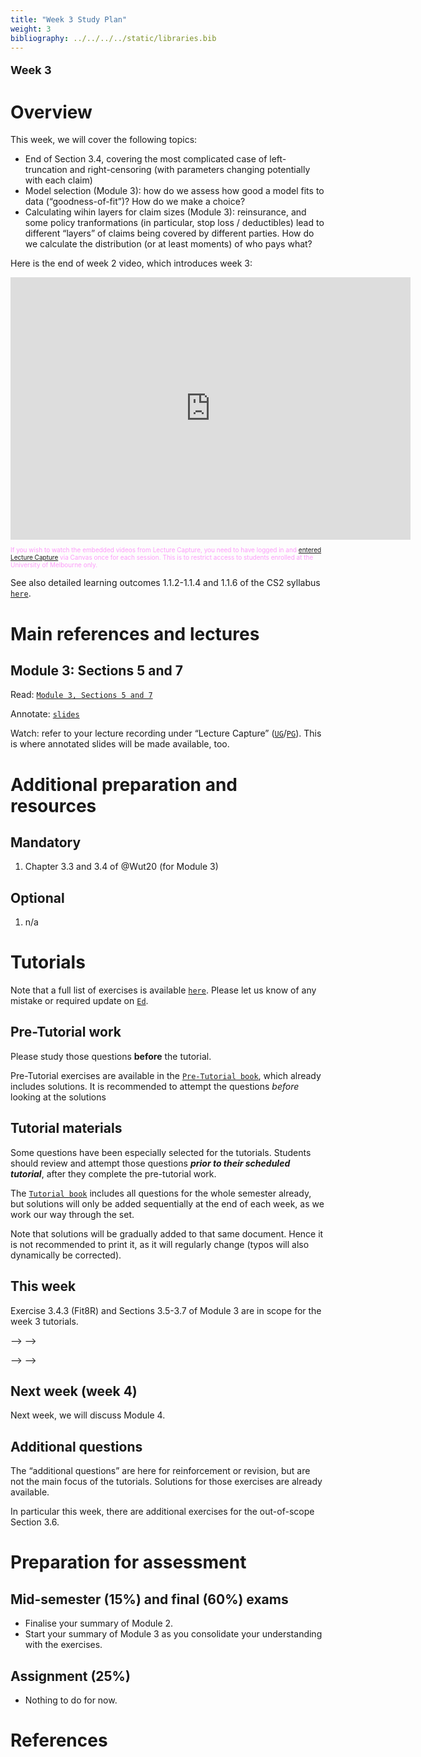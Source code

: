 ```yaml
---
title: "Week 3 Study Plan"
weight: 3
bibliography: ../../../../static/libraries.bib
---
```



<p style="font-size:18px;font-weight:bold;">Week 3</p> 

# Overview 


This week, we will cover the following topics:

- End of Section 3.4, covering the most complicated case of left-truncation and right-censoring (with parameters changing potentially with each claim)
- Model selection (Module 3): how do we assess how good a model fits to data ("goodness-of-fit")? How do we make a choice?
- Calculating wihin layers for claim sizes (Module 3): reinsurance, and some policy tranformations (in particular, stop loss / deductibles) lead to different "layers" of claims being covered by different parties. How do we calculate the distribution (or at least moments) of who pays what?


Here is the end of week 2 video, which introduces week 3:

<!--html_preserve-->
<iframe height="420" width="640" allowfullscreen frameborder=0 src="https://echo360.net.au/media/5788e954-d697-4105-923f-33a8c74e5ae3/public?autoplay=false&automute=false"></iframe>
<!--/html_preserve-->

<p style="font-size:10px;color: rgb(252, 156, 249);"> If you wish to watch the embedded videos from Lecture Capture, you need to have logged in and <a href="https://canvas.lms.unimelb.edu.au/courses/150864/external_tools/701">entered Lecture Capture</a> via Canvas once for each session. This is to restrict access to students enrolled at the University of Melbourne only. </p>




See also detailed learning outcomes 1.1.2-1.1.4 and 1.1.6 of the CS2 syllabus [``here``](../../0-subject-guide/SILO).

# Main references and lectures


## Module 3: Sections 5 and 7

Read: [``Module 3, Sections 5 and 7``](../../1-claims-modelling/m3-individual-claim-size-modelling/)

Annotate: [``slides``](../../../output/23-GIM-M3-lec.pdf) 
<!-- [``annotated slides``](../../../output/22-GIM-M1-lec_a.pdf) -->

Watch: refer to your lecture recording under "Lecture Capture" ([``UG``](https://canvas.lms.unimelb.edu.au/courses/150824/external_tools/701)/[``PG``](https://canvas.lms.unimelb.edu.au/courses/150864/external_tools/701)). This is where annotated slides will be made available, too.



# Additional preparation and resources 

## Mandatory

1. Chapter 3.3 and 3.4 of @Wut20 (for Module 3)

## Optional

1. n/a



# Tutorials

Note that a full list of exercises is available [``here``](https://canvas.lms.unimelb.edu.au/courses/173733/modules/items/4466801). Please let us know of any mistake or required update on [``Ed``](https://canvas.lms.unimelb.edu.au/courses/173733/external_tools/5601?display=borderless).

## Pre-Tutorial work

Please study those questions **before** the tutorial.

Pre-Tutorial exercises are available in the [``Pre-Tutorial book``](https://canvas.lms.unimelb.edu.au/courses/173733/modules/items/4464391), which already includes solutions. It is recommended to attempt the questions *before* looking at the solutions

## Tutorial materials

Some questions have been especially selected for the tutorials. Students should review and attempt those questions ***prior to their scheduled tutorial***, after they complete the pre-tutorial work. 

The [``Tutorial book``](https://canvas.lms.unimelb.edu.au/courses/173733/modules/items/4464392) includes all questions for the whole semester already, but solutions will only be added sequentially at the end of each week, as we work our way through the set.

Note that solutions will be gradually added to that same document. Hence it is not recommended to print it, as it will regularly change (typos will also dynamically be corrected).

## This week

Exercise 3.4.3 (Fit8R) and Sections 3.5-3.7 of Module 3 are in scope for the week 3 tutorials. 

<!-- A recording will be made available at the end of the week. -->

<!-- Here is the recording available for Week 3 from William: -->

<!-- <!--html_preserve--> -->
<!-- <iframe height="420" width="640" allowfullscreen frameborder=0 src="https://echo360.net.au/media/71c0b08b-80da-4777-b6d7-b8e2af0b4c26/public?autoplay=false&automute=false"></iframe> -->
<!-- <!--/html_preserve--> -->

<!-- Here is the recording available for Week 3 from Eric: -->

<!-- <!--html_preserve--> -->
<!-- <iframe height="420" width="640" allowfullscreen frameborder=0 src="https://echo360.net.au/media/6f1c6fc6-a83f-4700-9285-14b09a8d8918/public?autoplay=false&automute=false"></iframe> -->
<!-- <!--/html_preserve--> -->

<!-- <p style="font-size:10px;color: rgb(252, 156, 249);"> If you wish to watch the embedded videos from Lecture Capture, you need to have logged in and <a href="https://canvas.lms.unimelb.edu.au/courses/145406/external_tools/701">entered Lecture Capture</a> via Canvas once for each session. This is to restrict access to students enrolled at the University of Melbourne only. </p> -->


## Next week (week 4)

Next week, we will discuss Module 4.



## Additional questions

The "additional questions" are here for reinforcement or revision, but are not the main focus of the tutorials. Solutions for those exercises are already available.

In particular this week, there are additional exercises for the out-of-scope Section 3.6.

# Preparation for assessment


## Mid-semester (15%) and final (60%) exams

<!-- install.packages("devtools") -->
<!-- devtools::install_github("hadley/emo") -->

- Finalise your summary of Module 2. 
- Start your summary of Module 3 as you consolidate your understanding with the exercises.

## Assignment (25%)

- Nothing to do for now.


# References